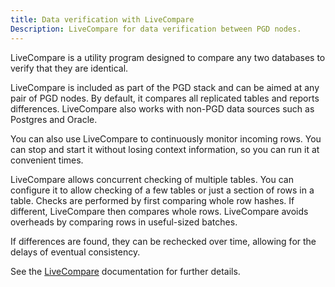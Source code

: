 ```yaml
---
title: Data verification with LiveCompare
Description: LiveCompare for data verification between PGD nodes.
---
```


LiveCompare is a utility program designed to compare any two databases to verify that they are identical.

LiveCompare is included as part of the PGD stack and can be aimed at any pair of PGD nodes. By default, it compares all replicated tables and reports differences. LiveCompare also works with non-PGD data sources such as Postgres and Oracle.

You can also use LiveCompare to continuously monitor incoming rows. You can stop and start it without losing context information, so you can run it at convenient times.

LiveCompare allows concurrent checking of multiple tables. You can configure it to allow checking of a few tables or just a section of rows in a table. Checks are performed by first comparing whole
row hashes. If different, LiveCompare then compares whole rows. LiveCompare avoids overheads by comparing rows in useful-sized batches.

If differences are found, they can be rechecked over time, allowing for the delays of eventual consistency.

See the [LiveCompare](/livecompare/latest/) documentation for further details.
